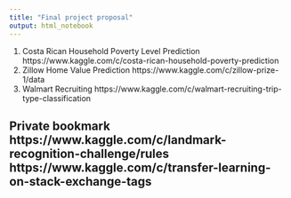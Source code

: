 ```yaml
---
title: "Final project proposal"
output: html_notebook
---
```




1. Costa Rican Household Poverty Level Prediction https://www.kaggle.com/c/costa-rican-household-poverty-prediction
2. Zillow Home Value Prediction https://www.kaggle.com/c/zillow-prize-1/data
3. Walmart Recruiting https://www.kaggle.com/c/walmart-recruiting-trip-type-classification





## Private bookmark https://www.kaggle.com/c/landmark-recognition-challenge/rules https://www.kaggle.com/c/transfer-learning-on-stack-exchange-tags
